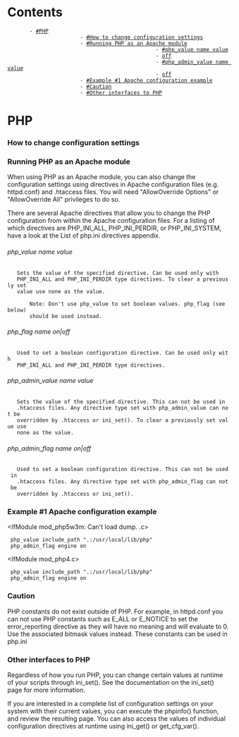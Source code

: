 = Contents =
        - [[#PHP]]
                        - [[#How to change configuration settings]]
                        - [[#Running PHP as an Apache module]]
                                                - [[#php_value name value]]
                                                - [[#php_flag name on|off]]
                                                - [[#php_admin_value name value]]
                                                - [[#php_admin_flag name on|off]]
                        - [[#Example #1 Apache configuration example]]
                        - [[#Caution]]
                        - [[#Other interfaces to PHP]]

= PHP =

=== How to change configuration settings ===

=== Running PHP as an Apache module ===

When using PHP as an Apache module, you can also change the configuration
settings using directives in Apache configuration files (e.g. httpd.conf) and
.htaccess files. You will need "AllowOverride Options" or "AllowOverride All"
privileges to do so.

There are several Apache directives that allow you to change the PHP
configuration from within the Apache configuration files. For a listing of
which directives are PHP_INI_ALL, PHP_INI_PERDIR, or PHP_INI_SYSTEM, have a
look at the List of php.ini directives appendix.

====== php_value name value ======

    Sets the value of the specified directive. Can be used only with
    PHP_INI_ALL and PHP_INI_PERDIR type directives. To clear a previously set
    value use none as the value.

        Note: Don't use php_value to set boolean values. php_flag (see below)
        should be used instead.

====== php_flag name on|off ======

    Used to set a boolean configuration directive. Can be used only with
    PHP_INI_ALL and PHP_INI_PERDIR type directives.

====== php_admin_value name value ======

    Sets the value of the specified directive. This can not be used in
    .htaccess files. Any directive type set with php_admin_value can not be
    overridden by .htaccess or ini_set(). To clear a previously set value use
    none as the value.

====== php_admin_flag name on|off ======

    Used to set a boolean configuration directive. This can not be used in
    .htaccess files. Any directive type set with php_admin_flag can not be
    overridden by .htaccess or ini_set().

=== Example #1 Apache configuration example ===

<IfModule mod_php5w3m: Can't load dump.
.c>
  php_value include_path ".:/usr/local/lib/php"
  php_admin_flag engine on
</IfModule>
<IfModule mod_php4.c>
  php_value include_path ".:/usr/local/lib/php"
  php_admin_flag engine on
</IfModule>

=== Caution ===

PHP constants do not exist outside of PHP. For example, in httpd.conf you can
not use PHP constants such as E_ALL or E_NOTICE to set the error_reporting
directive as they will have no meaning and will evaluate to 0. Use the
associated bitmask values instead. These constants can be used in php.ini

=== Other interfaces to PHP ===

Regardless of how you run PHP, you can change certain values at runtime of your
scripts through ini_set(). See the documentation on the ini_set() page for more
information.

If you are interested in a complete list of configuration settings on your
system with their current values, you can execute the phpinfo() function, and
review the resulting page. You can also access the values of individual
configuration directives at runtime using ini_get() or get_cfg_var().
